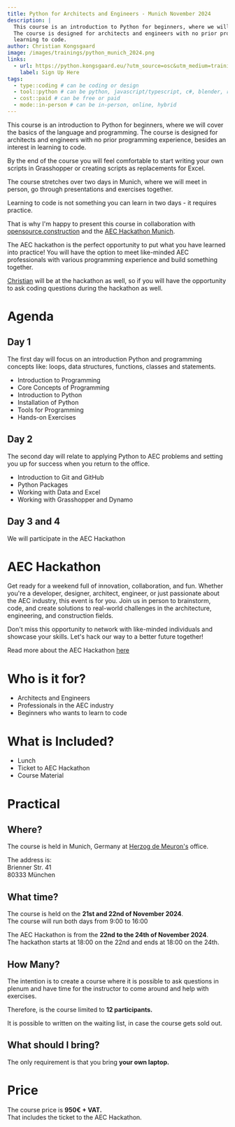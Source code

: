 ```yaml
---
title: Python for Architects and Engineers - Munich November 2024
description: |
  This course is an introduction to Python for beginners, where we will cover the basics of the language and programming.
  The course is designed for architects and engineers with no prior programming experience, besides an interest in
  learning to code.
author: Christian Kongsgaard
image: /images/trainings/python_munich_2024.png
links:
  - url: https://python.kongsgaard.eu/?utm_source=osc&utm_medium=training&utm_campaign=november-2024
    label: Sign Up Here
tags:
  - type::coding # can be coding or design
  - tool::python # can be python, javascript/typescript, c#, blender, rhino
  - cost::paid # can be free or paid
  - mode::in-person # can be in-person, online, hybrid
---
```


This course is an introduction to Python for beginners, where we will cover the basics of the language and programming.
The course is designed for architects and engineers with no prior programming experience, besides an interest in
learning to code.

By the end of the course you will feel comfortable to start writing your own scripts in Grasshopper or creating scripts as replacements
for Excel.

The course stretches over two days in Munich, where we will meet in person, go through presentations and exercises
together.

Learning to code is not something you can learn in two days - it requires practice.

That is why I'm happy to present this course in collaboration with
[opensource.construction](https://opensource.construction) and the [AEC Hackathon Munich](https://opensource.construction/events/aec-hackathon-munich/).

The AEC hackathon is the perfect opportunity to put what you have learned into practice!
You will have the option to meet like-minded AEC professionals with various programming
experience and build something together.

[Christian](https://python.kongsgaard.eu/#about) will be at the hackathon as well, so if you will have the opportunity to ask coding questions
during the hackathon as well.

# Agenda

## Day 1

The first day will focus on an introduction Python and programming concepts like:
loops, data structures, functions, classes and statements.

- Introduction to Programming
- Core Concepts of Programming
- Introduction to Python
- Installation of Python
- Tools for Programming
- Hands-on Exercises

## Day 2

The second day will relate to applying Python to AEC problems and setting you up for success when you return to the office.

- Introduction to Git and GitHub
- Python Packages
- Working with Data and Excel
- Working with Grasshopper and Dynamo

## Day 3 and 4

We will participate in the AEC Hackathon

# AEC Hackathon

Get ready for a weekend full of innovation, collaboration, and fun. Whether you're a developer, designer, architect,
engineer, or just passionate about the AEC industry, this event is for you. Join us in person to brainstorm, code,
and create solutions to real-world challenges in the architecture, engineering, and construction fields.

Don't miss this opportunity to network with like-minded individuals and showcase your skills.
Let's hack our way to a better future together!

Read more about the AEC Hackathon [here](https://opensource.construction/events/aec-hackathon-munich/)

# Who is it for?

- Architects and Engineers
- Professionals in the AEC industry
- Beginners who wants to learn to code

# What is Included?

- Lunch
- Ticket to AEC Hackathon
- Course Material

# Practical

## Where?

The course is held in Munich, Germany at [Herzog de Meuron's](https://www.herzogdemeuron.com/offices/munich/) office.

The address is:\
Brienner Str. 41\
80333 München

## What time?

The course is held on the **21st and 22nd of November 2024**.\
The course will run both days from 9:00 to 16:00

The AEC Hackathon is from the **22nd to the 24th of November 2024**.\
The hackathon starts at 18:00 on the 22nd and ends at 18:00 on the 24th.

## How Many?

The intention is to create a course where it is possible to ask questions in plenum
and have time for the instructor to come around and help with exercises.

Therefore, is the course limited to **12 participants.**

It is possible to written on the waiting list, in case the course gets sold out.

## What should I bring?

The only requirement is that you bring **your own laptop.**

# Price

The course price is **950€ + VAT.**\
That includes the ticket to the AEC Hackathon.
